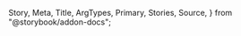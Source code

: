   Story,
  Meta,
  Title,
  ArgTypes,
  Primary,
  Stories,
  Source,
} from "@storybook/addon-docs";

<Meta of={WizardStories} />

<Title />

Wizard component uses Stepper component inside. [View figma design](https://www.figma.com/file/YF8AvIq0MclfhGDvKgzypp/ioBricks-Design-System?type=design&node-id=2693%3A26880&mode=design&t=KlerdyEMWSQWLAVX-1)

<Primary />

## Props

<ArgTypes of={WizardStories} />

## Stories

<Stories title="" />
